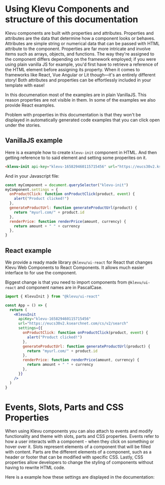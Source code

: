 
<Meta title="Guides/Usage" />

# Using Klevu Components and structure of this documentation

Klevu components are built with properties and attributes. Properties and attributes are the data that determine how a
component looks or behaves. Attributes are simple string or numerical data that can be passed with HTML attribute to the
component. Properties are far more intricate and involve items such as arrays, objects, and functions. The way they're
assigned to the component differs depending on the framework employed; if you were using plain vanilla JS for example,
you'd first have to retrieve a reference of the HTML element before assigning its property. When it comes to frameworks
like React, Vue Angular or Lit though—it's an entirely different story! Both attributes and properties can be
effortlessly included in your template with ease!

In this documenation most of the examples are in plain VanillaJS. This reason properties are not visible in them. In some
of the examples we also provide React examples.

Problem with properties in this documentation is that they won't be displayed in automatically generated code examples
that you can click open under the stories.

## VanillaJS example

Here is a example how to create `klevu-init` component in HTML. And then getting reference to to said element and setting
some properites on it.

```html
<klevu-init api-key="klevu-165829460115715456" url="https://eucs30v2.ksearchnet.com/cs/v2/search"></klevu-init>
```

And in your Javascript file:

```js
const myComponent = document.querySelector("klevu-init")
myComponent.settings = {
  onProductClick: function onProductClick(product, event) {
    alert("Product clicked!")
  },
  generateProductUrl: function generateProductUrl(product) {
    return "myurl.com/" + product.id
  },
  renderPrice: function renderPrice(amount, currency) {
    return amount + " " + currency
  },
}
```

## React example

We provide a ready made library `@klevu/ui-react` for React that changes Klevu Web Components to React Components.
It allows much easier interface to for use the component.

Biggest change is that you need to import components from `@klevu/ui-react` and component names are in PascalCase.

```jsx
import { KlevuInit } from "@klevu/ui-react"

const App = () => {
  return (
    <KlevuInit
      apiKey="klevu-165829460115715456"
      url="https://eucs30v2.ksearchnet.com/cs/v2/search"
      settings={{
        onProductClick: function onProductClick(product, event) {
          alert("Product clicked!")
        },
        generateProductUrl: function generateProductUrl(product) {
          return "myurl.com/" + product.id
        },
        renderPrice: function renderPrice(amount, currency) {
          return amount + " " + currency
        },
      }}
    />
  )
}
```

# Events, Slots, Parts and CSS Properties

When using Klevu components you can also attach to events and modify functionality and theme with slots, parts and CSS
properties. Events refer to how a user interacts with a component - when they click on something or hover over it. Slots
represent elements of a component that will be filled with content. Parts are the different elements of a component,
such as a header or footer that can be modified with specific CSS. Lastly, CSS properties allow developers to change the
styling of components without having to rewrite HTML code.

Here is a example how these settings are displayed in the documentation:

<figure>
  <img src="/checkbox_args_example.jpg" alt="" />
</figure>
